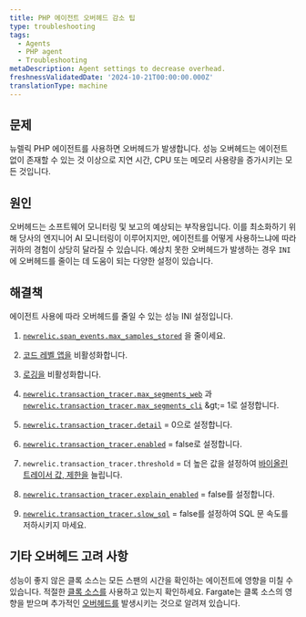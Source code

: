 ```yaml
---
title: PHP 에이전트 오버헤드 감소 팁
type: troubleshooting
tags:
  - Agents
  - PHP agent
  - Troubleshooting
metaDescription: Agent settings to decrease overhead.
freshnessValidatedDate: '2024-10-21T00:00:00.000Z'
translationType: machine
---
```


## 문제

뉴렐릭 PHP 에이전트를 사용하면 오버헤드가 발생합니다. 성능 오버헤드는 에이전트 없이 존재할 수 있는 것 이상으로 지연 시간, CPU 또는 메모리 사용량을 증가시키는 모든 것입니다.

## 원인

오버헤드는 소프트웨어 모니터링 및 보고의 예상되는 부작용입니다. 이를 최소화하기 위해 당사의 엔지니어 AI 모니터링이 이루어지지만, 에이전트를 어떻게 사용하느냐에 따라 귀하의 경험이 상당히 달라질 수 있습니다. 예상치 못한 오버헤드가 발생하는 경우 `INI` 에 오버헤드를 줄이는 데 도움이 되는 다양한 설정이 있습니다.

## 해결책

에이전트 사용에 따라 오버헤드를 줄일 수 있는 성능 INI 설정입니다.

1. [`newrelic.span_events.max_samples_stored`](/docs/apm/agents/php-agent/configuration/php-agent-configuration/#inivar-span-events-max-samples-stored) 을 줄이세요.

2. [코드 레벨 앱을](/docs/apm/agents/php-agent/configuration/php-agent-configuration/#inivar-code-level-metrics) 비활성화합니다.

3. [로깅을](/docs/apm/agents/php-agent/configuration/php-agent-configuration/#log-forwarding) 비활성화합니다.

4. [`newrelic.transaction_tracer.max_segments_web`](/docs/apm/agents/php-agent/configuration/php-agent-configuration/#inivar-tt-maxsegweb) 과 [`newrelic.transaction_tracer.max_segments_cli`](/docs/apm/agents/php-agent/configuration/php-agent-configuration/#inivar-tt-maxsegcli) &amp;gt;= 1로 설정합니다.

5. [`newrelic.transaction_tracer.detail`](/docs/apm/agents/php-agent/configuration/php-agent-configuration/#inivar-tt-detail) = 0으로 설정합니다.

6. [`newrelic.transaction_tracer.enabled`](/docs/agents/php-agent/configuration/php-agent-configuration#inivar-tt-enabled) = false로 설정합니다.

7. `newrelic.transaction_tracer.threshold` = 더 높은 값을 설정하여 [바이올린 트레이서 값, 제한을](/docs/agents/php-agent/configuration/php-agent-configuration#inivar-tt-threshold) 늘립니다.

8. [`newrelic.transaction_tracer.explain_enabled`](/docs/agents/php-agent/configuration/php-agent-configuration#inivar-tt-explain-enabled) = false를 설정합니다.

9. [`newrelic.transaction_tracer.slow_sql`](/docs/agents/php-agent/configuration/php-agent-configuration#inivar-tt-slowsql) = false를 설정하여 SQL 문 속도를 저하시키지 마세요.

## 기타 오버헤드 고려 사항

성능이 좋지 않은 클록 소스는 모든 스팬의 시간을 확인하는 에이전트에 영향을 미칠 수 있습니다. 적절한 [클록 소스를](https://forum.newrelic.com/s/hubtopic/aAX8W0000008a7rWAA/relic-solution-php-agent-cpu-overhead-tips) 사용하고 있는지 확인하세요. Fargate는 클록 소스의 영향을 받으며 추가적인 [오버헤드를](/docs/apm/agents/php-agent/troubleshooting/fargate-nitro-clock-performance-impact/) 발생시키는 것으로 알려져 있습니다.